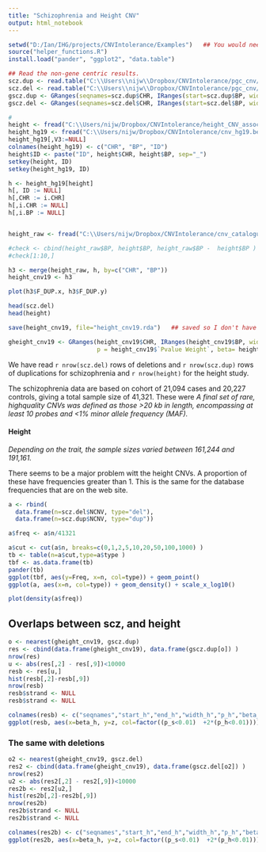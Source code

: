 ```yaml
---
title: "Schizophrenia and Height CNV"
output: html_notebook
---
```


```r
setwd("D:/Ian/IHG/projects/CNVIntolerance/Examples")   ## You would need to change to the directory where your file is stored
source("helper_functions.R")
install.load("pander", "ggplot2", "data.table")

## Read the non-gene centric results.
scz.dup <- read.table("C:\\Users\\nijw\\Dropbox/CNVIntolerance/pgc_cnv/PGC_41K_QC_dup.cnv.results", header=TRUE)
scz.del <- read.table("C:\\Users\\nijw\\Dropbox/CNVIntolerance/pgc_cnv/PGC_41K_QC_del.cnv.results", header=TRUE)
gscz.dup <- GRanges(seqnames=scz.dup$CHR, IRanges(start=scz.dup$BP, width=1), z=scz.dup$z, p=scz.dup$z_pval)
gscz.del <- GRanges(seqnames=scz.del$CHR, IRanges(start=scz.del$BP, width=1), z=scz.del$z, p=scz.del$z_pval)

#
height <- fread("C:\\Users/nijw/Dropbox/CNVIntolerance/height_CNV_association_41467_2017_556_MOESM2_ESM.csv")
height_hg19 <- fread("C:\\Users/nijw/Dropbox/CNVIntolerance/cnv_hg19.bed")
height_hg19[,V3:=NULL]
colnames(height_hg19) <- c("CHR", "BP", "ID")
height$ID <- paste("ID", height$CHR, height$BP, sep="_")
setkey(height, ID)
setkey(height_hg19, ID)

h <- height_hg19[height]
h[, ID := NULL]
h[,CHR := i.CHR]
h[,i.CHR := NULL]
h[,i.BP := NULL]


height_raw <- fread("C:\\Users/nijw/Dropbox/CNVIntolerance/cnv_catalogue_CNVs_2018-01-24_03_51_11.csv")

#check <- cbind(height_raw$BP, height$BP, height_raw$BP -  height$BP )
#check[1:10,]

h3 <- merge(height_raw, h, by=c("CHR", "BP"))
height_cnv19 <- h3

plot(h3$F_DUP.x, h3$F_DUP.y)

head(scz.del)
head(height)

save(height_cnv19, file="height_cnv19.rda")   ## saved so I don't have to go through this again

gheight_cnv19 <- GRanges(height_cnv19$CHR, IRanges(height_cnv19$BP, width=1), 
                         p = height_cnv19$`Pvalue Weight`, beta= height_cnv19$`Beta Height`)

```

We have read `r nrow(scz.del)` rows of deletions and `r nrow(scz.dup)` rows of duplications for schizophrenia and `r nrow(height)` for the height study.



The schizophrenia data are based on  cohort of 21,094 cases and 20,227 controls, giving a total sample 
size of 41,321. These were *A final set of rare, highquality CNVs was defined as those >20 kb in length, encompassing at
least 10 probes and <1% minor allele frequency (MAF). *

#### Height

*Depending on the trait, the sample sizes varied between 161,244 and 191,161.*

There seems to be a major problem witt the height CNVs.  A proportion of these have frequencies greater than 1.   This is the same for the database frequencies that are on the web site.



```r

a <- rbind(
  data.frame(n=scz.del$NCNV, type="del"),
  data.frame(n=scz.dup$NCNV, type="dup"))

a$freq <- a$n/41321

a$cut <- cut(a$n, breaks=c(0,1,2,5,10,20,50,100,1000) )
tb <- table(n=a$cut,type=a$type )
tbf <- as.data.frame(tb)
pander(tb)
ggplot(tbf, aes(y=Freq, x=n, col=type)) + geom_point()
ggplot(a, aes(x=n, col=type)) + geom_density() + scale_x_log10()

plot(density(a$freq))
```

## Overlaps between scz, and height

```r
o <- nearest(gheight_cnv19, gscz.dup)
res <- cbind(data.frame(gheight_cnv19), data.frame(gscz.dup[o]) )
nrow(res)
u <- abs(res[,2] - res[,9])<10000
resb <- res[u,]
hist(resb[,2]-resb[,9])
nrow(resb)
resb$strand <- NULL
resb$strand <- NULL

colnames(resb) <- c("seqnames","start_h","end_h","width_h","p_h","beta_h","seqnames_s","start_s","end_s","width_s","z","p_s")
ggplot(resb, aes(x=beta_h, y=z, col=factor((p_s<0.01)  +2*(p_h<0.01)))) + geom_point(alpha=0.03)
```

### The same with deletions


```r
o2 <- nearest(gheight_cnv19, gscz.del)
res2 <- cbind(data.frame(gheight_cnv19), data.frame(gscz.del[o2]) )
nrow(res2)
u2 <- abs(res2[,2] - res2[,9])<10000
res2b <- res2[u2,]
hist(res2b[,2]-res2b[,9])
nrow(res2b)
res2b$strand <- NULL
res2b$strand <- NULL

colnames(res2b) <- c("seqnames","start_h","end_h","width_h","p_h","beta_h","seqnames_s","start_s","end_s","width_s","z","p_s")
ggplot(res2b, aes(x=beta_h, y=z, col=factor((p_s<0.01)  +2*(p_h<0.01)))) + geom_point(alpha=0.03)
```
